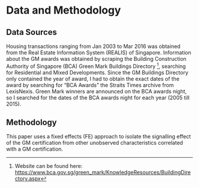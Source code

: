 
# Data and Methodology

## Data Sources

Housing transactions ranging from Jan 2003 to Mar 2016 was obtained from the Real Estate Information System (REALIS) of Singapore. Information about the GM awards was obtained by scraping the Building Construction Authority of Singapore (BCA) Green Mark Buildings Directory [^gm_buildings_directory], searching for Residential and Mixed Developments. Since the GM Buildings Directory only contained the year of award, I had to obtain the exact dates of the award by searching for "BCA Awards" the Straits Times archive from LexisNexis. Green Mark winners are announced on the BCA awards night, so I searched for the dates of the BCA awards night for each year (2005 till 2015).

## Methodology

This paper uses a fixed effects (FE) approach to isolate the signalling effect of the GM certification from other unobserved characteristics correlated with a GM certification. 

[^gm_buildings_directory]: Website can be found here: [https://www.bca.gov.sg/green_mark/KnowledgeResources/BuildingDirectory.aspx](https://www.bca.gov.sg/green_mark/KnowledgeResources/BuildingDirectory.aspx)

\newpage
